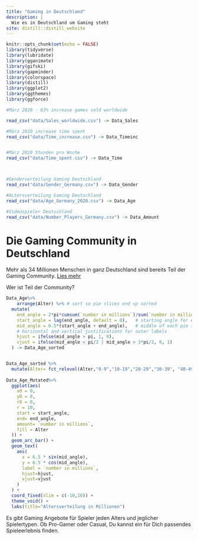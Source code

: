 ```yaml
---
title: "Gaming in Deutschland"
description: |
  Wie es in Deutschland um Gaming steht
site: distill::distill_website
---
```


```r
knitr::opts_chunk$set(echo = FALSE)
library(tidyverse)
library(lubridate)
library(gganimate)
library(gifski)
library(gapminder)
library(colorspace)
library(distill)
library(ggplot2)
library(ggthemes)
library(ggforce)
```

```r
#März 2020 - 63% increase games sold worldwide

read_csv("data/Sales_worldwide.csv") -> Data_Sales

#März 2020 increase time spent
read_csv("data/Time_increase.csv") -> Data_Timeinc


#März 2020 Stunden pro Woche
read_csv("data/Time_spent.csv") -> Data_Time



#Genderverteilung Gaming Deutschland
read_csv("data/Gender_Germany.csv") -> Data_Gender

#ALtersverteilung Gaming Deutschland
read_csv("data/Age_Germany_2020.csv") -> Data_Age

#Videospieler Deutschland
read_csv("data/Number_Players_Germany.csv") -> Data_Amount

```

# Die Gaming Community in Deutschland

Mehr als 34 Millionen Menschen in ganz Deutschland sind bereits Teil der Gaming Community. 
[Lies mehr](https://www.game.de/immer-mehr-menschen-ab-60-jahren-spielen-games/) \n

Wer ist Teil der Community?

```r

Data_Age%>%
    arrange(Alter) %>% # sort so pie slices end up sorted
  mutate(
    end_angle = 2*pi*cumsum(`number in millions`)/sum(`number in millions`),   # ending angle for each pie slice
    start_angle = lag(end_angle, default = 0),   # starting angle for each pie slice
    mid_angle = 0.5*(start_angle + end_angle),   # middle of each pie slice, for text labels
    # horizontal and vertical justifications for outer labels
    hjust = ifelse(mid_angle > pi, 1, 0),
    vjust = ifelse(mid_angle < pi/2 | mid_angle > 3*pi/2, 0, 1)
  ) -> Data_Age_sorted


Data_Age_sorted %>%
  mutate(Alter= fct_relevel(Alter,"0-9","10-19","20-29","30-39", "40-49", "50-59","60+")) -> Data_Age_Mutated
  
Data_Age_Mutated%>% 
  ggplot(aes(
    x0 = 0,
    y0 = 0,
    r0 = 0,
    r = 10,
    start = start_angle,
    end= end_angle,
    amount= `number in millions`,
    fill = Alter
  )) +
  geom_arc_bar() +
  geom_text( 
    aes(
      x = 6.5 * sin(mid_angle),
      y = 6.5 * cos(mid_angle),
      label = `number in millions`,
      hjust=hjust,
      vjust=vjust
    ) 
  ) +
  coord_fixed(xlim = c(-10,10)) +
  theme_void() +
  labs(title="Altersverteilung in Millionen")
```

Es gibt Gaming Angebote für Spieler jeden Alters und jeglicher Spielertypen. Ob Pro-Gamer oder Casual, Du kannst ein für Dich passendes Spieleerlebnis finden.

